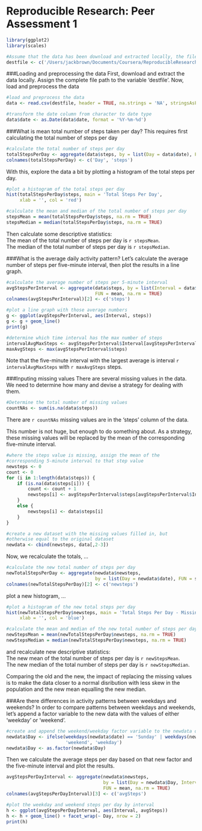 # Reproducible Research: Peer Assessment 1

```r
library(ggplot2)
library(scales)

#Assume that the data has been download and extracted locally, the file path is assigned to destfile.
destfile <- c('/Users/jackbrown/Documents/Coursera/ReproducibleResearch/PA1/activity.csv')
```

###Loading and preprocessing the data
First, download and extract the data locally.  Assign the complete file path to the variable 'destfile'.  Now, load and preprocess the data
```r
#load and preprocess the data
data <- read.csv(destfile, header = TRUE, na.strings = 'NA', stringsAsFactors = FALSE)

#transform the date column from character to date type
data$date <- as.Date(data$date, format = '%Y-%m-%d')
```



###What is mean total number of steps taken per day?
This requires first calculating the total number of steps per day
```r
#calculate the total number of steps per day
totalStepsPerDay <- aggregate(data$steps, by = list(Day = data$date), FUN = sum)
colnames(totalStepsPerDay) <- c('Day', 'steps')
```

With this, explore the data a bit by plotting a histogram of the total steps per day.
```r
#plot a histogram of the total steps per day
hist(totalStepsPerDay$steps, main = 'Total Steps Per Day',
     xlab = '', col = 'red')

#calculate the mean and median of the total number of steps per day
stepsMean = mean(totalStepsPerDay$steps, na.rm = TRUE)
stepsMedian = median(totalStepsPerDay$steps, na.rm = TRUE)
```

Then calculate some descriptive statistics:<br>
The mean of the total number of steps per day is `r stepsMean`. <br>
The median of the total number of steps per day is `r stepsMedian`.



###What is the average daily activity pattern?
Let's calculate the average number of steps per five-minute interval, then plot the results in a line graph.
```r
#calculate the average number of steps per 5-minute interval
avgStepsPerInterval <- aggregate(data$steps, by = list(Interval = data$interval),
                                 FUN = mean, na.rm = TRUE)
colnames(avgStepsPerInterval)[2] <- c('steps')

#plot a line graph with those average numbers
g <- ggplot(avgStepsPerInterval, aes(Interval, steps))
g <- g + geom_line()
print(g)
```

```r
#determine which time interval has the max number of steps
intervalAvgMaxSteps <- avgStepsPerInterval$Interval[avgStepsPerInterval$steps == max(avgStepsPerInterval$steps)]
maxAvgSteps <- max(avgStepsPerInterval$steps)
```

Note that the five-minute interval with the largest average is interval `r intervalAvgMaxSteps` with `r maxAvgSteps` steps.

###Inputing missing values
There are several missing values in the data.  We need to determine how many and devise a strategy for dealing with them.
```r
#Determine the total number of missing values
countNAs <- sum(is.na(data$steps))
```

There are `r countNAs` missing values are in the 'steps' column of the data.

This number is not huge, but enough to do something about.  As a strategy, these missing values will be replaced by the mean of the corresponding five-minute interval.
```r
#where the steps value is missing, assign the mean of the
#corresponding 5-minute interval to that step value
newsteps <- 0
count <- 0
for (i in 1:length(data$steps)) {
    if (is.na(data$steps[i])) {
        count <- count + 1
        newsteps[i] <- avgStepsPerInterval$steps[avgStepsPerInterval$Interval == data$interval[i]]
    }
    else {
        newsteps[i] <- data$steps[i]
    }
}

#create a new dataset with the missing values filled in, but
#otherwise equal to the original dataset
newdata <- cbind(newsteps, data[,2-3])
```

Now, we recalculate the totals, ... 
```r
#calculate the new total number of steps per day
newTotalStepsPerDay <- aggregate(newdata$newsteps,
                                 by = list(Day = newdata$date), FUN = sum)
colnames(newTotalStepsPerDay)[2] <- c('newsteps')
```

plot a new histogram, ...

```r
#plot a histogram of the new total steps per day
hist(newTotalStepsPerDay$newsteps, main = 'Total Steps Per Day - Missing Data replaced',
     xlab = '', col = 'blue')

#calculate the mean and median of the new total number of steps per day
newStepsMean = mean(newTotalStepsPerDay$newsteps, na.rm = TRUE)
newStepsMedian = median(newTotalStepsPerDay$newsteps, na.rm = TRUE)
```

and recalculate new descriptive statistics:<br>
The new mean of the total number of steps per day is `r newStepsMean`. <br>
The new median of the total number of steps per day is `r newStepsMedian`.<br>

Comparing the old and the new, the impact of replacing the missing values is to make the data closer to a normal disribution with less skew in the population and the new mean equalling the new median.


###Are there differences in activity patterns between weekdays and weekends?
In order to compare patterns between weekdays and weekends, let's append a factor variable to the new data with the values of either 'weekday' or 'weekend'.
```r
#create and append the weekend/weekday factor variable to the newdata data.frame
newdata$Day <- ifelse(weekdays(newdata$date) == 'Sunday' | weekdays(newdata$date) == 'Saturday',
                      'weekend', 'weekday')
newdata$Day <- as.factor(newdata$Day)
```
Then we calculate the average steps per day based on that new factor and the five-minute interval and plot the results.
```r
avgStepsPerDayInterval <- aggregate(newdata$newsteps,
                                    by = list(Day = newdata$Day, Interval = newdata$interval),
                                    FUN = mean, na.rm = TRUE)
colnames(avgStepsPerDayInterval)[3] <- c('avgSteps')

#plot the weekday and weekend steps per day by interval
h <- ggplot(avgStepsPerDayInterval, aes(Interval, avgSteps))
h <- h + geom_line() + facet_wrap(~ Day, nrow = 2)
print(h)
```
